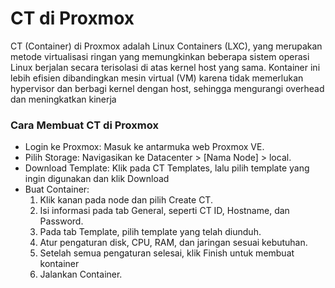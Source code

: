 # CT di Proxmox
CT (Container) di Proxmox adalah Linux Containers (LXC), yang merupakan metode virtualisasi ringan yang memungkinkan beberapa 
sistem operasi Linux berjalan secara terisolasi di atas kernel host yang sama. Kontainer ini lebih efisien dibandingkan mesin 
virtual (VM) karena tidak memerlukan hypervisor dan berbagi kernel dengan host, sehingga mengurangi overhead dan meningkatkan 
kinerja

### Cara Membuat CT di Proxmox
- Login ke Proxmox: Masuk ke antarmuka web Proxmox VE.
- Pilih Storage: Navigasikan ke Datacenter > [Nama Node] > local.
- Download Template: Klik pada CT Templates, lalu pilih template yang ingin digunakan dan klik Download
- Buat Container:
    1. Klik kanan pada node dan pilih Create CT.
    2. Isi informasi pada tab General, seperti CT ID, Hostname, dan Password.
    3. Pada tab Template, pilih template yang telah diunduh.
    4. Atur pengaturan disk, CPU, RAM, dan jaringan sesuai kebutuhan.
    5. Setelah semua pengaturan selesai, klik Finish untuk membuat kontainer
    6. Jalankan Container.